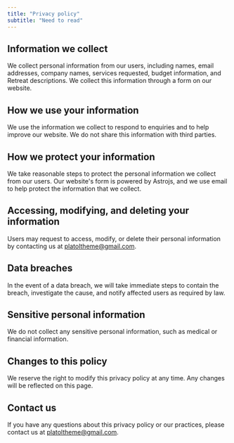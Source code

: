 ```yaml
---
title: "Privacy policy"
subtitle: "Need to read"
---
```


## Information we collect

We collect personal information from our users, including names, email addresses, company names, services requested, budget information, and Retreat descriptions. We collect this information through a form on our website.


## How we use your information

We use the information we collect to respond to enquiries and to help improve our website. We do not share this information with third parties.


## How we protect your information

We take reasonable steps to protect the personal information we collect from our users. Our website's form is powered by Astrojs, and we use email to help protect the information that we collect.


## Accessing, modifying, and deleting your information

Users may request to access, modify, or delete their personal information by contacting us at platoltheme@gmail.com.


## Data breaches

In the event of a data breach, we will take immediate steps to contain the breach, investigate the cause, and notify affected users as required by law.


## Sensitive personal information

We do not collect any sensitive personal information, such as medical or financial information.


## Changes to this policy

We reserve the right to modify this privacy policy at any time. Any changes will be reflected on this page.


## Contact us

If you have any questions about this privacy policy or our practices, please contact us at platoltheme@gmail.com.